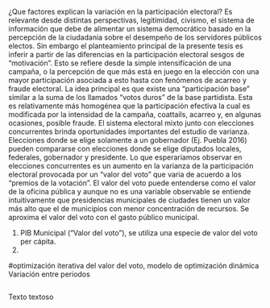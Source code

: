 \section {Capítulo 1 : Revisión de Literatura y Motivación}

¿Que factores explican la variación en la participación electoral?
Es relevante desde distintas perspectivas, legitimidad, civismo, el sistema de información que debe de alimentar un sistema democrático basado en la percepción de la ciudadania sobre el desempeño de los servidores públicos electos. Sin embargo el planteamiento principal de la presente tesis es inferir a partir de las diferencias en la participación electoral sesgos de "motivación". Esto se refiere desde la simple intensifícación de una campaña, o la percepción de que más está en juego en la elección con una mayor participación asociada a esto hasta con fenómenos de acarreo y fraude electoral. 
La idea principal es que existe una "participación base" similar a la suma de los llamados "votos duros" de la base partidista. Esta es relativamente más homogénea que la participación efectiva la cual es modificada por la intensidad de la campaña, coattails, acarreo y, en algunas ocasiones, posible fraude. 
El sistema electoral mixto junto con elecciones concurrentes brinda oportunidades importantes del estudio de varianza. Elecciones donde se elige solamente a un gobernador (Ej. Puebla 2016) pueden compararse con elecciones donde se elige diputados locales, federales, gobernador y presidente. Lo que esperariamos observar en elecciones concurrentes es un aumento en la varianza de la participación electoral provocada por un "valor del voto" que varia de acuerdo a los "premios de la votación". El valor del voto puede entenderse como el valor de la oficina pública y aunque no es una variable observable se entiende intuitivamente que presidencias municipales de ciudades tienen un valor más alto que el de municipios con menor concentración de recursos. Se aproxima el valor del voto con el gasto público municipal.



1. PIB Municipal ("Valor del voto"), se utiliza una especie de valor del voto per cápita.
2. 



#optimización iterativa del valor del voto, modelo de optimización dinámica 
Variación entre periodos



```r



```
Texto textoso

